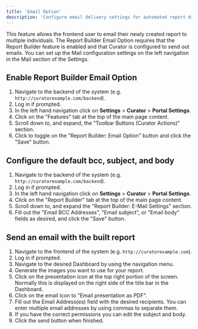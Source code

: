 ---
title: 'Email Option'
description: 'Configure email delivery settings for automated report distribution including recipients, formatting, and attachment options.'
---

This feature allows the frontend user to email their newly created report to multiple individuals. The Report Builder
Email Option requires that the Report Builder feature is enabled and that Curator is configured to send out emails. You
can set up the Mail configuration settings on the left navigation in the Mail section of the Settings.

## Enable Report Builder Email Option

1. Navigate to the backend of the system (e.g. `http://curatorexample.com/backend`).
2. Log in if prompted.
3. In the left hand navigation click on **Settings** > **Curator** > **Portal Settings**.
4. Click on the "Features" tab at the top of the main page content.
5. Scroll down to, and expand, the "Toolbar Buttons (Curator Actions)" section.
6. Click to toggle on the "Report Builder: Email Option" button and click the "Save" button.

## Configure the default bcc, subject, and body

1. Navigate to the backend of the system (e.g. `http://curatorexample.com/backend`).
2. Log in if prompted.
3. In the left hand navigation click on **Settings** > **Curator** > **Portal Settings**.
4. Click on the "Report Builder" tab at the top of the main page content.
5. Scroll down to, and expand the "Report Builder: E-Mail Settings" section.
6. Fill out the "Email BCC Addresses", "Email subject", or "Email body" fields as desired, and click the "Save" button.

## Send an email with the built report

1. Navigate to the frontend of the system (e.g. `http://curatorexample.com`).
2. Log in if prompted.
3. Navigate to the desired Dashboard by using the navigation menu.
4. Generate the images you want to use for your report.
5. Click on the presentation icon at the top right portion of the screen. Normally this is displayed on the right side
of the title bar in the Dashboard.
6. Click on the email icon to "Email presentation as PDF".
7. Fill out the Email Address(es) field with the desired recipients. You can enter multiple email addresses by using
commas to separate them.
8. If you have the correct permissions you can edit the subject and body.
9. Click the send button when finished.
